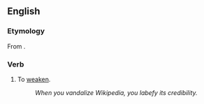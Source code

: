 ==English==
===Etymology===
From {{etyl|la}} {{term|labefacere|lang=la}}.

===Verb===
{{en-verb|labefies|labifying|labefied}}

# {{obsolete|rare}} To [[weaken]].
#:''When you vandalize Wikipedia, you labefy its credibility.''